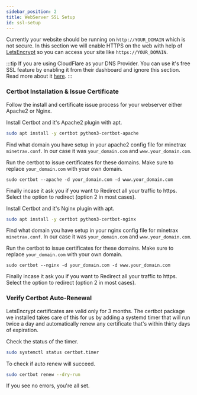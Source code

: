 ---
sidebar_position: 2
title: WebServer SSL Setup
id: ssl-setup
---


Currently your website should be running on `http://YOUR_DOMAIN` which is not secure.
In this section we will enable HTTPS on the web with help of [LetsEncrypt](https://letsencrypt.org) so you can access your site like `https://YOUR_DOMAIN`.

:::tip
If you are using CloudFlare as your DNS Provider. You can use it's free SSL feature by enabling it from their dashboard and ignore this section.
Read more about it [here](https://www.cloudflare.com/ssl/).
:::

### Certbot Installation & Issue Certificate

Follow the install and certificate issue process for your webserver either Apache2 or Nginx.

<Tabs groupId="apache-nginx">
  <TabItem value="apache" label="Apache2">

Install Certbot and it's Apache2 plugin with apt.

```bash
sudo apt install -y certbot python3-certbot-apache
```

Find what domain you have setup in your apache2 config file for minetrax `minetrax.conf`. In our case it was `your_domain.com` and `www.your_domain.com`.

Run the certbot to issue certificates for these domains. Make sure to replace `your_domain.com` with your own domain.

```
sudo certbot --apache -d your_domain.com -d www.your_domain.com
```

Finally incase it ask you if you want to Redirect all your traffic to https. Select the option to redirect (option 2 in most cases).

  </TabItem>
  <TabItem value="nginx" label="Nginx">

Install Certbot and it's Nginx plugin with apt.

```bash
sudo apt install -y certbot python3-certbot-nginx
```

Find what domain you have setup in your nginx config file for minetrax `minetrax.conf`. In our case it was `your_domain.com` and `www.your_domain.com`.

Run the certbot to issue certificates for these domains. Make sure to replace `your_domain.com` with your own domain.

```
sudo certbot --nginx -d your_domain.com -d www.your_domain.com
```

Finally incase it ask you if you want to Redirect all your traffic to https. Select the option to redirect (option 2 in most cases).

  </TabItem>
</Tabs>

### Verify Certbot Auto-Renewal

LetsEncrypt certificates are valid only for 3 months. 
The certbot package we installed takes care of this for us by adding a systemd timer that will run twice a day and automatically renew any certificate that's within thirty days of expiration.

Check the status of the timer.
```bash
sudo systemctl status certbot.timer
```

To check if auto renew will succeed.

```bash
sudo certbot renew --dry-run
```
If you see no errors, you're all set. 
